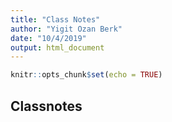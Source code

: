 ```yaml
---
title: "Class Notes"
author: "Yigit Ozan Berk"
date: "10/4/2019"
output: html_document
---
```


```r
knitr::opts_chunk$set(echo = TRUE)
```

## Classnotes

 
 